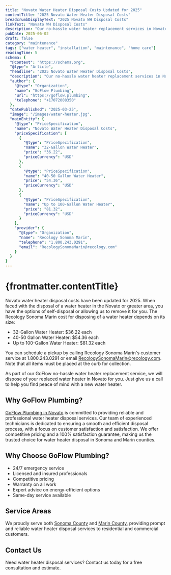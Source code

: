 ```yaml
---
title: "Novato Water Heater Disposal Costs Updated for 2025"
contentTitle: "2025 Novato Water Heater Disposal Costs"
breadcrumbDisplayText: "2025 Novato WH Disposal Costs"
linkText: "Novato WH Disposal Costs"
description: "Our no-hassle water heater replacement services in Novato include disposal or recycling of your existing leaking or broken water heater."
pubDate: 2025-06-02
draft: false
category: "maintenance"
tags: ["water heater", "installation", "maintenance", "home care"]
readingTime: 5
schema: {
  "@context": "https://schema.org",
  "@type": "Article",
  "headline": "2025 Novato Water Heater Disposal Costs",
  "description": "Our no-hassle water heater replacement services in Novato include disposal or recycling of your existing leaking or broken water heater.",
  "author": {
    "@type": "Organization",
    "name": "GoFlow Plumbing",
    "url": "https://goflow.plumbing",
    "telephone": "+17072008350"
  },
  "datePublished": "2025-03-25",
  "image": "/images/water-heater.jpg",
  "mainEntity": {
    "@type": "PriceSpecification",
    "name": "Novato Water Heater Disposal Costs",
    "priceSpecification": [
      {
        "@type": "PriceSpecification",
        "name": "32-Gallon Water Heater",
        "price": "36.22",
        "priceCurrency": "USD"
      },
      {
        "@type": "PriceSpecification",
        "name": "40-50 Gallon Water Heater",
        "price": "54.36",
        "priceCurrency": "USD"
      },
      {
        "@type": "PriceSpecification",
        "name": "Up to 100-Gallon Water Heater",
        "price": "81.32",
        "priceCurrency": "USD"
      }
    ],
    "provider": {
      "@type": "Organization",
      "name": "Recology Sonoma Marin",
      "telephone": "1.800.243.0291",
      "email": "RecologySonomaMarin@recology.com"
    }
  }
}
---
```


# {frontmatter.contentTitle}

Novato water heater disposal costs have been updated for 2025. When faced with the disposal of a water heater in the Novato or greater area, you have the options of self-disposal or allowing us to remove it for you. The Recology Sonoma Marin cost for disposing of a water heater depends on its size:

- 32-Gallon Water Heater: $36.22 each
- 40-50 Gallon Water Heater: $54.36 each
- Up to 100-Gallon Water Heater: $81.32 each

You can schedule a pickup by calling Recology Sonoma Marin's customer service at 1.800.243.0291 or email RecologySonomaMarin@recology.com. Note that all items must be placed at the curb for collection.

As part of our GoFlow no-hassle water heater replacement service, we will dispose of your replaced water heater in Novato for you. Just give us a call to help you find peace of mind with a new water heater.

## Why GoFlow Plumbing?
[GoFlow Plumbing in Novato](/novato-plumbing) is committed to providing reliable and professional water heater disposal services. Our team of experienced technicians is dedicated to ensuring a smooth and efficient disposal process, with a focus on customer satisfaction and satisfaction. We offer competitive pricing and a 100% satisfaction guarantee, making us the trusted choice for water heater disposal in Sonoma and Marin counties.

## Why Choose GoFlow Plumbing?
- 24/7 emergency service
- Licensed and insured professionals
- Competitive pricing
- Warranty on all work
- Expert advice on energy-efficient options
- Same-day service available

## Service Areas
We proudly serve both [Sonoma County](/sonoma-county-plumbing) and [Marin County](/marin-county-plumbing), providing prompt and reliable water heater disposal services to residential and commercial customers.

## Contact Us
Need water heater disposal services? Contact us today for a free consultation and estimate.
